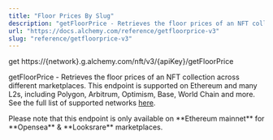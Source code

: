 ```yaml
---
title: "Floor Prices By Slug"
description: "getFloorPrice - Retrieves the floor prices of an NFT collection across different marketplaces. This endpoint is supported on Ethereum and many L2s, including Polygon, Arbitrum, Optimism, Base, World Chain and more. See the full list of supported networks here ."
url: "https://docs.alchemy.com/reference/getfloorprice-v3"
slug: "reference/getfloorprice-v3"
---
```


get https\://\{network}.g.alchemy.com/nft/v3/\{apiKey}/getFloorPrice

getFloorPrice - Retrieves the floor prices of an NFT collection across different marketplaces. This endpoint is supported on Ethereum and many L2s, including Polygon, Arbitrum, Optimism, Base, World Chain and more. See the full list of supported networks [here](https://dashboard.alchemy.com/chains?service=token-api\&utm_source=readme\&utm_medium=link\&utm_campaign=docs_method_chains_link_v1_tokens).

<Info>
  Please note that this endpoint is only available on **Ethereum mainnet** for **Opensea** & **Looksrare** marketplaces.
</Info>
